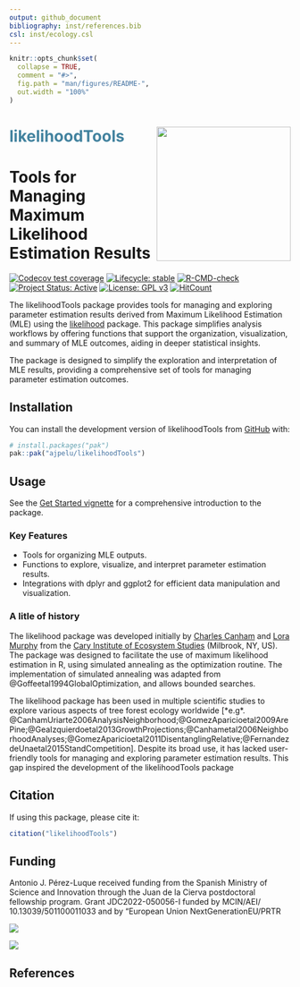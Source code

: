 ```yaml
---
output: github_document
bibliography: inst/references.bib
csl: inst/ecology.csl
---
```


<!-- README.md is generated from README.Rmd. Please edit that file -->

```r
knitr::opts_chunk$set(
  collapse = TRUE,
  comment = "#>",
  fig.path = "man/figures/README-",
  out.width = "100%"
)
```

# <span style="color:#43839f">likelihoodTools</span> <img src="man/figures/logo_likelihoodtools.png" align="right" width="240"/>

# Tools for Managing Maximum Likelihood Estimation Results


<!-- badges: start -->
[![Codecov test coverage](https://codecov.io/gh/ajpelu/likelihoodTools/graph/badge.svg)](https://app.codecov.io/gh/ajpelu/likelihoodTools)
[![Lifecycle: stable](https://img.shields.io/badge/lifecycle-stable-brightgreen.svg)](https://lifecycle.r-lib.org/articles/stages.html#stable)
[![R-CMD-check](https://github.com/ajpelu/likelihoodTools/actions/workflows/R-CMD-check.yaml/badge.svg)](https://github.com/ajpelu/likelihoodTools/actions/workflows/R-CMD-check.yaml)
[![Project Status: Active](https://www.repostatus.org/badges/latest/active.svg)](https://www.repostatus.org/#active)
[![License: GPL v3](https://img.shields.io/badge/License-GPLv3-blue.svg)](https://www.gnu.org/licenses/gpl-3.0)
[![HitCount](https://hits.dwyl.com/ajpelu/ajpelu/likelihoodTools.svg?style=flat-square)](http://hits.dwyl.com/ajpelu/ajpelu/likelihoodTools)
<!-- badges: end -->

The likelihoodTools package provides tools for managing and exploring parameter 
estimation results derived from Maximum Likelihood Estimation (MLE) using the 
[likelihood](https://CRAN.R-project.org/package=likelihood) package. This package simplifies analysis workflows by offering 
functions that support the organization, visualization, and summary of MLE 
outcomes, aiding in deeper statistical insights.

The package is designed to simplify the exploration and interpretation of MLE results, 
providing a comprehensive set of tools for managing parameter estimation outcomes.

## Installation

You can install the development version of likelihoodTools from 
[GitHub](https://github.com/) with:

``` r
# install.packages("pak")
pak::pak("ajpelu/likelihoodTools")
```

## Usage 
See the [Get Started vignette](https://ajpelu.github.io/likelihoodTools/articles/get_started.html) for a comprehensive introduction to the package. 


### Key Features
- Tools for organizing MLE outputs.
- Functions to explore, visualize, and interpret parameter estimation results.
- Integrations with dplyr and ggplot2 for efficient data manipulation and visualization.


### A litle of history
The likelihood package was developed initially by [Charles Canham](https://www.caryinstitute.org/science/our-scientists/dr-charles-d-canham) 
and [Lora Murphy](https://www.caryinstitute.org/lora-murphy) from the [Cary Institute 
of Ecosystem Studies](https://www.caryinstitute.org/) (Milbrook, NY, US). 
The package was designed to facilitate the use of maximum likelihood estimation in R, 
using simulated annealing as the optimization routine. The implementation of simulated 
annealing was adapted from @Goffeetal1994GlobalOptimization, and allows bounded searches.

The likelihood package has been used in multiple scientific studies to explore 
various aspects of tree forest ecology worldwide [*e.g*. @CanhamUriarte2006AnalysisNeighborhood;@GomezAparicioetal2009ArePine;@GeaIzquierdoetal2013GrowthProjections;@Canhametal2006NeighborhoodAnalyses;@GomezAparicioetal2011DisentanglingRelative;@FernandezdeUnaetal2015StandCompetition]. Despite its broad use, 
it has lacked user-friendly tools for managing and exploring parameter estimation 
results. This gap inspired the development of the likelihoodTools package


## Citation

If using this package, please cite it:

```r
citation("likelihoodTools")
```


## Funding 

Antonio J. Pérez-Luque received funding from the Spanish Ministry of Science and 
Innovation through the Juan de la Cierva postdoctoral fellowship program. 
Grant JDC2022-050056-I funded by MCIN/AEI/ 10.13039/501100011033 and by “European Union NextGenerationEU/PRTR

![](https://lh3.googleusercontent.com/d/1mMqNhNAeIlEyY_QTjZZ7bLtV96pg0ww-=w910-h417-rw)

![](https://lh3.googleusercontent.com/d/1un_9sdamX60exDR4GolN87mzWTNzf4C2=w910-h417-rw)


## References
